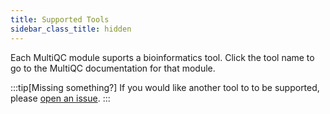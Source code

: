```yaml
---
title: Supported Tools
sidebar_class_title: hidden
---
```


Each MultiQC module suports a bioinformatics tool. Click the tool name to go to the MultiQC documentation for that module.

:::tip[Missing something?]
If you would like another tool to to be supported, please [open an issue](https://github.com/MultiQC/MultiQC/issues/new?labels=module%3A+new&template=module-request.yml).
:::


<DocCardList />
